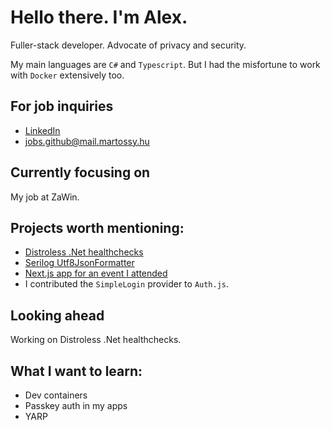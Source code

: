 # Hello there. I'm Alex.

Fuller-stack developer. Advocate of privacy and security.

My main languages are `C#` and `Typescript`. But I had the misfortune to work with `Docker` extensively too.

## For job inquiries

- [LinkedIn](https://www.linkedin.com/in/alex-martossy/)
- [jobs.github@mail.martossy.hu](mailto:jobs.github@mail.martossy.hu)

## Currently focusing on

My job at ZaWin.

## Projects worth mentioning:

- [Distroless .Net healthchecks](https://github.com/alexaka1/distroless-dotnet-healthchecks)
- [Serilog Utf8JsonFormatter](https://github.com/alexaka1/serilog-extensions)
- [Next.js app for an event I attended](https://github.com/alexaka1/mhu-nextjs-sport)
- I contributed the `SimpleLogin` provider to `Auth.js`.

## Looking ahead

Working on Distroless .Net healthchecks.

## What I want to learn:

- Dev containers
- Passkey auth in my apps
- YARP
